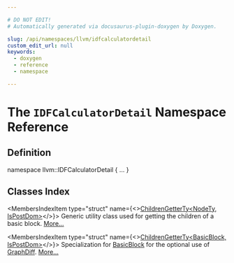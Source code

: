 ```yaml
---

# DO NOT EDIT!
# Automatically generated via docusaurus-plugin-doxygen by Doxygen.

slug: /api/namespaces/llvm/idfcalculatordetail
custom_edit_url: null
keywords:
  - doxygen
  - reference
  - namespace

---
```





# The `IDFCalculatorDetail` Namespace Reference

<DoxygenPage pluginConfig={pluginConfig}>



## Definition

<CodeBlock>namespace llvm::IDFCalculatorDetail &#123; ... &#125;</CodeBlock>

## Classes Index

<MembersIndex>

<MembersIndexItem
  type="struct"
  name={<><a href="/docs/api/structs/llvm/idfcalculatordetail/childrengetterty">ChildrenGetterTy&lt;NodeTy, IsPostDom&gt;</a></>}>
Generic utility class used for getting the children of a basic block. <a href="/docs/api/structs/llvm/idfcalculatordetail/childrengetterty/#details">More...</a>
</MembersIndexItem>

<MembersIndexItem
  type="struct"
  name={<><a href="/docs/api/structs/llvm/idfcalculatordetail/childrengetterty-48c513751fec59f894901b1a7a36caad">ChildrenGetterTy&lt;BasicBlock, IsPostDom&gt;</a></>}>
Specialization for <a href="/docs/api/classes/llvm/basicblock">BasicBlock</a> for the optional use of <a href="/docs/api/classes/llvm/graphdiff">GraphDiff</a>. <a href="/docs/api/structs/llvm/idfcalculatordetail/childrengetterty-48c513751fec59f894901b1a7a36caad/#details">More...</a>
</MembersIndexItem>

</MembersIndex>


</DoxygenPage>
